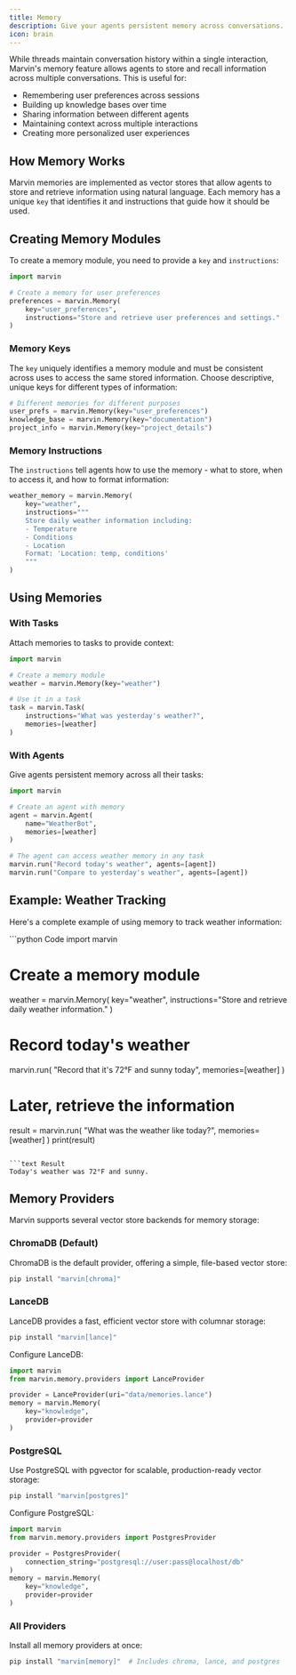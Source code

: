 ```yaml
---
title: Memory
description: Give your agents persistent memory across conversations.
icon: brain
---
```


While threads maintain conversation history within a single interaction, Marvin's memory feature allows agents to store and recall information across multiple conversations. This is useful for:

- Remembering user preferences across sessions
- Building up knowledge bases over time
- Sharing information between different agents
- Maintaining context across multiple interactions
- Creating more personalized user experiences

## How Memory Works

Marvin memories are implemented as vector stores that allow agents to store and retrieve information using natural language. Each memory has a unique `key` that identifies it and instructions that guide how it should be used.

## Creating Memory Modules

To create a memory module, you need to provide a `key` and `instructions`:

```python
import marvin

# Create a memory for user preferences
preferences = marvin.Memory(
    key="user_preferences",
    instructions="Store and retrieve user preferences and settings."
)
```

### Memory Keys

The `key` uniquely identifies a memory module and must be consistent across uses to access the same stored information. Choose descriptive, unique keys for different types of information:

```python
# Different memories for different purposes
user_prefs = marvin.Memory(key="user_preferences")
knowledge_base = marvin.Memory(key="documentation")
project_info = marvin.Memory(key="project_details")
```

### Memory Instructions

The `instructions` tell agents how to use the memory - what to store, when to access it, and how to format information:

```python
weather_memory = marvin.Memory(
    key="weather",
    instructions="""
    Store daily weather information including:
    - Temperature
    - Conditions
    - Location
    Format: 'Location: temp, conditions'
    """
)
```

## Using Memories

### With Tasks

Attach memories to tasks to provide context:

```python
import marvin

# Create a memory module
weather = marvin.Memory(key="weather")

# Use it in a task
task = marvin.Task(
    instructions="What was yesterday's weather?",
    memories=[weather]
)
```

### With Agents

Give agents persistent memory across all their tasks:

```python
import marvin

# Create an agent with memory
agent = marvin.Agent(
    name="WeatherBot",
    memories=[weather]
)

# The agent can access weather memory in any task
marvin.run("Record today's weather", agents=[agent])
marvin.run("Compare to yesterday's weather", agents=[agent])
```

## Example: Weather Tracking

Here's a complete example of using memory to track weather information:

<CodeGroup>
```python Code
import marvin

# Create a memory module
weather = marvin.Memory(
    key="weather",
    instructions="Store and retrieve daily weather information."
)

# Record today's weather
marvin.run(
    "Record that it's 72°F and sunny today",
    memories=[weather]
)

# Later, retrieve the information
result = marvin.run(
    "What was the weather like today?",
    memories=[weather]
)
print(result)
```

```text Result
Today's weather was 72°F and sunny.
```
</CodeGroup>

## Memory Providers

Marvin supports several vector store backends for memory storage:

### ChromaDB (Default)

ChromaDB is the default provider, offering a simple, file-based vector store:

```bash
pip install "marvin[chroma]"
```

### LanceDB

LanceDB provides a fast, efficient vector store with columnar storage:

```bash
pip install "marvin[lance]"
```

Configure LanceDB:
```python
import marvin
from marvin.memory.providers import LanceProvider

provider = LanceProvider(uri="data/memories.lance")
memory = marvin.Memory(
    key="knowledge",
    provider=provider
)
```

### PostgreSQL

Use PostgreSQL with pgvector for scalable, production-ready vector storage:

```bash
pip install "marvin[postgres]"
```

Configure PostgreSQL:
```python
import marvin
from marvin.memory.providers import PostgresProvider

provider = PostgresProvider(
    connection_string="postgresql://user:pass@localhost/db"
)
memory = marvin.Memory(
    key="knowledge",
    provider=provider
)
```

### All Providers

Install all memory providers at once:

```bash
pip install "marvin[memory]"  # Includes chroma, lance, and postgres
``` 